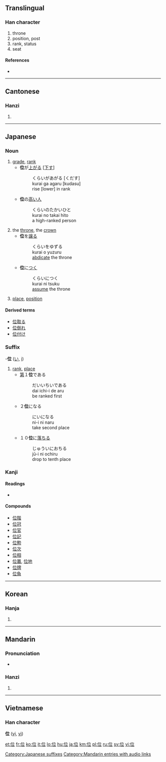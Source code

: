 ==Translingual==
{{stroke order|type=animate}}

===Han character===
{{Han char|rn=9|rad=人|as=05|sn=7|four=2021<sub>8</sub>|canj=人卜廿 (OYT)}}

# throne
# position, post
# rank, status
# seat

====References====
* {{Han ref|kx=0098.070|dkj=00503|dj=0206.180|hdz=10138.030|uh=4F4D|ud=20301|bh=A6EC|bd=42732}}

----

==Cantonese==

===Hanzi===
{{yue-hanzi|jyut=|y=wai2, wai6}}

# {{defn|Cantonese}}

----

==Japanese==
{{ja-see-also|位する}}

===Noun===
{{ja-noun|k|hira=くらい|rom=kurai}}

# [[grade]], [[rank]]
#* '''位'''が[[上がる]] <nowiki>[</nowiki>[[下す]]<nowiki>]</nowiki>
#*: くらいがあがる [くだす]
#*: kurai ga agaru [kudasu]
#*: rise [lower] in rank
#* '''位'''の[[高い]][[人]]
#*: くらいのたかいひと
#*: kurai no takai hito
#*: a high-ranked person
# the [[throne]], the [[crown]]
#* '''位'''を[[譲る]]
#*: くらいをゆずる
#*: kurai o yuzuru
#*: [[abdicate]] the throne
#* '''位'''に[[つく]]
#*: くらいにつく
#*: kurai ni tsuku
#*: [[assume]] the throne
# {{mathematics|lang=ja|skey=くらい}} [[place]], [[position]]

====Derived terms====
* [[位取る]]
* [[位倒れ]]
* [[位付け]]

===Suffix===
-'''位''' ([[い]], [[i]])

# [[rank]], [[place]]
#* [[第]]１'''位'''である
#*: だいいちいである
#*: dai ichi-i de aru
#*: be ranked first
#* ２'''位'''になる
#*: にいになる
#*: ni-i ni naru
#*: take second place
#* １０'''位'''に[[落ちる]]
#*: じゅういにおちる
#*: jū-i ni ochiru
#*: drop to tenth place

===Kanji===
{{ja-kanji|grade=4|rs=人05}}

====Readings====
* {{ja-readings|on=[[い]] ([[i]])|kun=[[くらい]] ([[kurai]]), [[くらいする]] (位する, [[kuraisuru]])}}

====Compounds====
* [[位階]]
* [[位冠]]
* [[位官]]
* [[位記]]
* [[位勲]]
* [[位次]]
* [[位相]]
* [[位置]], [[位地]]
* [[位牌]]
* [[位負]]

[[Category:Japanese suffixes]]

----

==Korean==

===Hanja===
{{ko-hanja|hangeul=위|rv=wi|mr=wi}}

# {{defn|Korean}}

----

==Mandarin==

===Pronunciation===
* {{audio|zh-wèi.ogg|audio}}

===Hanzi===
{{cmn-hanzi|pin=[[wèi]] ([[wei4]])|wg=wei<sup>4</sup>}}

# {{defn|Mandarin}}

[[Category:Mandarin entries with audio links]]

----

==Vietnamese==

===Han character===
'''位''' ([[vị]], [[vì]])

[[et:位]]
[[fr:位]]
[[ko:位]]
[[it:位]]
[[lo:位]]
[[hu:位]]
[[ja:位]]
[[km:位]]
[[pl:位]]
[[ru:位]]
[[sv:位]]
[[vi:位]]